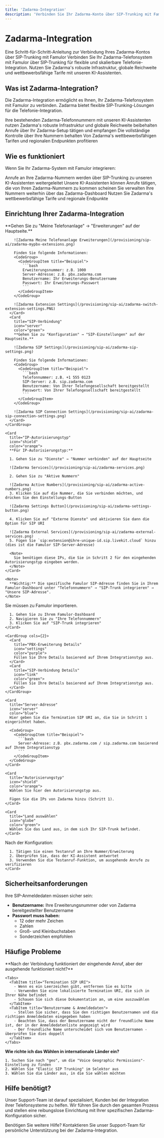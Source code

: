 ```yaml
---
title: 'Zadarma-Integration'
description: 'Verbinden Sie Ihr Zadarma-Konto über SIP-Trunking mit Famulor'
---
```


# Zadarma-Integration

<Note>
  Eine Schritt-für-Schritt-Anleitung zur Verbindung Ihres Zadarma-Kontos über SIP-Trunking mit Famulor
</Note>

<CardGroup cols={2}>
  <Card
    title="Was ist Zadarma-Integration?"
    icon="phone-volume"
    color="blue">
    Verbinden Sie Ihr Zadarma-Telefonsystem mit Famulor über SIP-Trunking für flexible und skalierbare Telefonie-Integration.
  </Card>
  <Card
    title="Vorteile"
    icon="star"
    color="green">
    Nutzen Sie Zadarma's robuste Infrastruktur, globale Reichweite und wettbewerbsfähige Tarife mit unseren KI-Assistenten.
  </Card>
</CardGroup>

## Was ist Zadarma-Integration?

Die Zadarma-Integration ermöglicht es Ihnen, Ihr Zadarma-Telefonsystem mit Famulor zu verbinden. Zadarma bietet flexible SIP-Trunking-Lösungen für die Telefonie-Integration.

<Steps>
  <Step title="Bestehende Nummern nutzen">
    Ihre bestehenden Zadarma-Telefonnummern mit unseren KI-Assistenten nutzen
  </Step>
  <Step title="Infrastruktur beibehalten">
    Zadarma's robuste Infrastruktur und globale Reichweite beibehalten
  </Step>
  <Step title="Anrufe verwalten">
    Anrufe über Ihr Zadarma-Setup tätigen und empfangen
  </Step>
  <Step title="Kontrolle behalten">
    Die vollständige Kontrolle über Ihre Nummern behalten
  </Step>
  <Step title="Kosten sparen">
    Von Zadarma's wettbewerbsfähigen Tarifen und regionalen Endpunkten profitieren
  </Step>
</Steps>

## Wie es funktioniert

Wenn Sie Ihr Zadarma-System mit Famulor integrieren:

<CardGroup cols={2}>
  <Card
    title="Eingehende Anrufe"
    icon="phone-incoming"
    color="green">
    Anrufe an Ihre Zadarma-Nummern werden über SIP-Trunking zu unseren KI-Assistenten weitergeleitet
  </Card>
  <Card
    title="Ausgehende Anrufe"
    icon="phone-outgoing"
    color="blue">
    Unsere KI-Assistenten können Anrufe tätigen, die von Ihren Zadarma-Nummern zu kommen scheinen
  </Card>
  <Card
    title="Verwaltung"
    icon="settings"
    color="purple">
    Sie verwalten Ihre Nummern weiterhin über das Zadarma-Dashboard
  </Card>
  <Card
    title="Kosteneffizienz"
    icon="dollar-sign"
    color="orange">
    Nutzen Sie Zadarma's wettbewerbsfähige Tarife und regionale Endpunkte
  </Card>
</CardGroup>

## Einrichtung Ihrer Zadarma-Integration

<Steps>
  <Step title="Informationen sammeln">
    <CardGroup cols={2}>
      <Card
        title="PBX-Erweiterung"
        icon="phone"
        color="blue">
        **Gehen Sie zu "Meine Telefonanlage" → "Erweiterungen" auf der Hauptseite.**
        
        ![Zadarma Meine Telefonanlage Erweiterungen](/provisioning/sip-ai/zadarma-mypbx-extensions.png)
        
        Finden Sie folgende Informationen:
        <CodeGroup>
          <CodeGroupItem title="Beispiel">
            ```bash
            Erweiterungsnummer: z.B. 1000
            Server-Adresse: z.B. pbx.zadarma.com
            Benutzername: Ihr Erweiterungs-Benutzername
            Passwort: Ihr Erweiterungs-Passwort
            ```
          </CodeGroupItem>
        </CodeGroup>
        
        ![Zadarma Extension Settings](/provisioning/sip-ai/zadarma-switch-extension-settings.PNG)
      </Card>
      <Card
        title="SIP-Verbindung"
        icon="server"
        color="green">
        **Gehen Sie zu "Konfiguration" → "SIP-Einstellungen" auf der Hauptseite.**
        
        ![Zadarma SIP Settings](/provisioning/sip-ai/zadarma-sip-settings.png)
        
        Finden Sie folgende Informationen:
        <CodeGroup>
          <CodeGroupItem title="Beispiel">
            ```bash
            Telefonnummer: z.B. +1 555 0123
            SIP-Server: z.B. sip.zadarma.com
            Benutzername: Von Ihrer Telefongesellschaft bereitgestellt
            Passwort: Von Ihrer Telefongesellschaft bereitgestellt
            ```
          </CodeGroupItem>
        </CodeGroup>
        
        ![Zadarma SIP Connection Settings](/provisioning/sip-ai/zadarma-sip-connection-settings.png)
      </Card>
    </CardGroup>
    
    <Card
      title="IP-Autorisierungstyp"
      icon="shield"
      color="orange">
      **Für IP-Autorisierungstyp:**
      
      1. Gehen Sie zu "Dienste" → "Nummer verbinden" auf der Hauptseite
      
      ![Zadarma Services](/provisioning/sip-ai/zadarma-services.png)
      
      2. Gehen Sie zu "Aktive Nummern"
      
      ![Zadarma Active Numbers](/provisioning/sip-ai/zadarma-active-numbers.png)
      3. Klicken Sie auf die Nummer, die Sie verbinden möchten, und drücken Sie den Einstellungs-Button
      
      ![Zadarma Settings Button](/provisioning/sip-ai/zadarma-settings-button.png)
      
      4. Klicken Sie auf "Externe Dienste" und aktivieren Sie dann die Option für SIP URI
      
      ![Zadarma External Services](/provisioning/sip-ai/zadarma-external-services.png)
      5. Fügen Sie `sip:extension@ihre-unique-id.sip.livekit.cloud` hinzu (dies ist die Famulor SIP-Server-Adresse)
      
      <Note>
        Sie benötigen diese IPs, die Sie in Schritt 2 für den eingehenden Autorisierungstyp eingeben werden.
      </Note>
    </Card>
    
    <Note>
      **Wichtig:** Die spezifische Famulor SIP-Adresse finden Sie in Ihrem Famulor-Dashboard unter "Telefonnummern" → "SIP-Trunk integrieren" → "Unsere SIP-Adresse".
    </Note>
  </Step>
  
  <Step title="Nummern zu Famulor importieren">
    <Card
      title="Import-Prozess"
      icon="download"
      color="blue">
      Sie müssen zu Famulor importieren.
      
      1. Gehen Sie zu Ihrem Famulor-Dashboard
      2. Navigieren Sie zu "Ihre Telefonnummern"
      3. Klicken Sie auf "SIP-Trunk integrieren"
    </Card>
    
    <CardGroup cols={2}>
      <Card
        title="PBX-Erweiterung Details"
        icon="settings"
        color="purple">
        Füllen Sie Ihre Details basierend auf Ihrem Integrationstyp aus.
      </Card>
      <Card
        title="SIP-Verbindung Details"
        icon="link"
        color="green">
        Füllen Sie Ihre Details basierend auf Ihrem Integrationstyp aus.
      </Card>
    </CardGroup>
    
    <Card
      title="Server-Adresse"
      icon="server"
      color="blue">
      Hier geben Sie die Termination SIP URI an, die Sie in Schritt 1 eingerichtet haben.
      
      <CodeGroup>
        <CodeGroupItem title="Beispiel">
          ```bash
          Server-Adresse: z.B. pbx.zadarma.com / sip.zadarma.com basierend auf Ihrem Integrationstyp
          ```
        </CodeGroupItem>
      </CodeGroup>
    </Card>
    
    <Card
      title="Autorisierungstyp"
      icon="shield"
      color="orange">
      Wählen Sie hier den Autorisierungstyp aus.
      
      Fügen Sie die IPs von Zadarma hinzu (Schritt 1).
    </Card>
    
    <Card
      title="Land auswählen"
      icon="globe"
      color="green">
      Wählen Sie das Land aus, in dem sich Ihr SIP-Trunk befindet.
    </Card>
  </Step>
  
  <Step title="Einrichtung verifizieren">
    <Card
      title="Verifikationsschritte"
      icon="check-circle"
      color="green">
      Nach der Konfiguration:
      
      1. Tätigen Sie einen Testanruf an Ihre Nummer/Erweiterung
      2. Überprüfen Sie, dass der KI-Assistent antwortet
      3. Verwenden Sie die Testanruf-Funktion, um ausgehende Anrufe zu verifizieren
    </Card>
  </Step>
</Steps>

## Sicherheitsanforderungen

<Card
  title="SIP-Anmeldedaten Sicherheit"
  icon="shield"
  color="red">
  Ihre SIP-Anmeldedaten müssen sicher sein:
  
  - **Benutzername:** Ihre Erweiterungsnummer oder von Zadarma bereitgestellter Benutzername
  - **Passwort muss haben:**
    - 12 oder mehr Zeichen
    - Zahlen
    - Groß- und Kleinbuchstaben
    - Sonderzeichen empfohlen
</Card>

## Häufige Probleme

<CardGroup cols={2}>
  <Card
    title="Ausgehende Anrufe funktionieren nicht"
    icon="phone-x"
    color="red">
    **Nach der Verbindung funktioniert der eingehende Anruf, aber der ausgehende funktioniert nicht?**
    
    <Tabs>
      <TabItem title="Termination SIP URI">
        - Wenn es ein Leerzeichen gibt, entfernen Sie es bitte
        - Verwenden Sie eine lokalisierte Termination URI, die sich in Ihrer Nähe befindet
        - Schauen Sie sich diese Dokumentation an, um eine auszuwählen
      </TabItem>
      <TabItem title="Benutzername & Anmeldedaten">
        - Stellen Sie sicher, dass Sie den richtigen Benutzernamen und die richtigen Anmeldedaten eingegeben haben
        - Beachten Sie, dass der Benutzername nicht der freundliche Name ist, der in der Anmeldedatenliste angezeigt wird
        - Der freundliche Name unterscheidet sich vom Benutzernamen - überprüfen Sie dies doppelt
      </TabItem>
    </Tabs>
  </Card>
  
  <Card
    title="Internationale Länder einrichten"
    icon="globe"
    color="blue">
    **Wie richte ich das Wählen in internationale Länder ein?**
    
    1. Suchen Sie nach "geo", um die "Voice Geographic Permissions"-Einstellung zu finden
    2. Wählen Sie "Elastic SIP Trunking" im Selektor aus
    3. Wählen Sie die Länder aus, in die Sie wählen möchten
  </Card>
</CardGroup>

## Hilfe benötigt?

<Tip>
  Unser Support-Team ist darauf spezialisiert, Kunden bei der Integration ihrer Telefonsysteme zu helfen. Wir führen Sie durch den gesamten Prozess und stellen eine reibungslose Einrichtung mit Ihrer spezifischen Zadarma-Konfiguration sicher.
</Tip>

<Card
  title="Support kontaktieren"
  icon="headphones"
  color="blue"
  href="https://famulor.de/support">
  Benötigen Sie weitere Hilfe? Kontaktieren Sie unser Support-Team für persönliche Unterstützung bei der Zadarma-Integration.
</Card>
